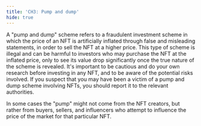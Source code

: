 ```yaml
---
title: 'CH3: Pump and dump'
hide: true
---
```



A "pump and dump" scheme refers to a fraudulent investment scheme in which the price of an NFT is artificially inflated through false and misleading statements, in order to sell the NFT at a higher price. This type of scheme is illegal and can be harmful to investors who may purchase the NFT at the inflated price, only to see its value drop significantly once the true nature of the scheme is revealed. It's important to be cautious and do your own research before investing in any NFT, and to be aware of the potential risks involved. If you suspect that you may have been a victim of a pump and dump scheme involving NFTs, you should report it to the relevant authorities.

In some cases the "pump" might not come from the NFT creators, but rather from buyers, sellers, and influencers who attempt to influence the price of the market for that particular NFT.
